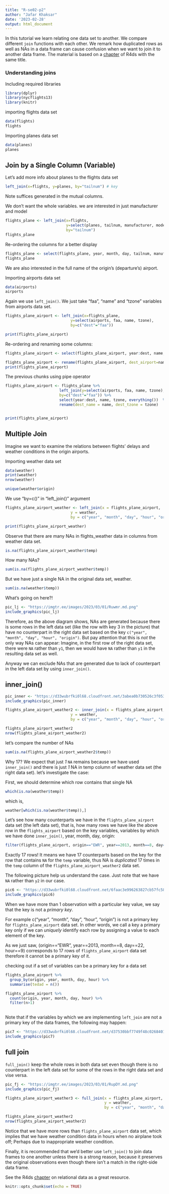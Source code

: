 ```yaml
---
title: "R-se02-p2"
author: "Jafar Khaksar"
date: '2023-02-28'
output: html_document
---
```

In this tutorial we learn relating one data set to another. We compare different `join` functions with each other. We remark how duplicated rows as well as NAs in a data frame can cause confusion when we want to join it to another data frame. The material is based on a [chapter](https://r4ds.had.co.nz/relational-data.html) of R4ds with the same title.  

### Understanding joins

Including required libraries

```r
library(dplyr)
library(nycflights13)
library(knitr)
```

importing flights data set

```r
data(flights)
flights
```

Importing planes data set

```r
data(planes)
planes
```

## Join by a Single Column (Variable)

Let's add more info about planes to the flights data set

```r
left_join(x=flights, y=planes, by="tailnum") # key 
```

Note suffices generated in the mutual columns.

We don't want the whole variables. we are interested in just manufacturer and model  

```r
flights_plane <- left_join(x=flights,
                           y=select(planes, tailnum, manufacturer, model),
                           by="tailnum")
flights_plane
```

Re-ordering the columns for a better display 


```r
flights_plane <- select(flights_plane, year, month, day, tailnum, manufacturer, model, everything()) 
flights_plane
```

We are also interested in the full name of the origin's (departure's) airport.

Importing airports data set

```r
data(airports)
airports
```

Again we use `left_join()`. We just take "faa", "name" and "tzone" variables from airports data set.

```r
flights_plane_airport <- left_join(x=flights_plane,
                             y=select(airports, faa, name, tzone),
                             by=c("dest"="faa"))

print(flights_plane_airport)
```

Re-ordering and renaming some columns:

```r
flights_plane_airport <- select(flights_plane_airport, year:dest, name, tzone, everything())

flights_plane_airport <- rename(flights_plane_airport, dest_airport=name, dest_tzone = tzone)
print(flights_plane_airport)
```

The previous chunks using pipe operator

```r
flights_plane_airport <- flights_plane %>% 
                        left_join(y=select(airports, faa, name, tzone),
                        by=c("dest"="faa")) %>%
                        select(year:dest, name, tzone, everything())  %>% 
                        rename(dest_name = name, dest_tzone = tzone)


print(flights_plane_airport)
```

## Multiple Join

Imagine we want to examine the relations between flights' delays and weather conditions in the origin airports.  

Importing weather data set

```r
data(weather)
print(weather)
nrow(weather)
```


```r
unique(weather$origin)
```

We use "by=c(<columns of interest>)" in "left_join()" argument


```r
flights_plane_airport_weather <- left_join(x = flights_plane_airport,
                             y = weather,
                             by = c("year", "month", "day", "hour", "origin"))

print(flights_plane_airport_weather)
```


Observe that there are many NAs in flights_weather data in columns from weather data set.

```r
is.na(flights_plane_airport_weather$temp)
```

How many NAs?

```r
sum(is.na(flights_plane_airport_weather$temp))
```

But we have just a single NA in the original data set, weather.

```r
sum(is.na(weather$temp))
```

What's going on here?!

```r
pic_lj <- "https://imgtr.ee/images/2023/03/01/Ruwmr.md.png"
include_graphics(pic_lj)
```
Therefore, as the above diagram shows, NAs are generated because there is some rows in the left data set (like the row with key 3 in the picture) that have no counterpart in the right data set based on the key `c("year", "month", "day", "hour", "origin")`. But pay attention that this is *not* the only way NAs can appear: Imagine, in the first row of the right data set, there were `NA` rather than `y1`, then we would have `NA` rather than `y1` in the resulting data set as well.


Anyway we can exclude NAs that are generated due to lack of counterpart in the left data set by using `inner_join()`. 

## inner_join()

```r
pic_inner <- "https://d33wubrfki0l68.cloudfront.net/3abea0b730526c3f053a3838953c35a0ccbe8980/7f29b/diagrams/join-inner.png"
include_graphics(pic_inner)
```


```r
flights_plane_airport_weather2 <- inner_join(x = flights_plane_airport,
                             y = weather,
                             by = c("year", "month", "day", "hour", "origin"))

flights_plane_airport_weather2
nrow(flights_plane_airport_weather2)
```

let's compare the number of NAs

```r
sum(is.na(flights_plane_airport_weather2$temp))
```

Why 17? We expect that just *1* `NA` remains because we have used `inner_join()` and there is just *1* NA in temp column of weather data set (the right data set). let's investigate the case:

First, we should determine which row contains that single NA

```r
which(is.na(weather$temp))
```

which is,

```r
weather[which(is.na(weather$temp)),]
```

Let's see how many counterparts we have in the `flights_plane_airport` data set (the left data set), that is, how many rows we have like the above row in the `flights_airport` based on the key variables, variables by which we have done `inner_join()`, year, month, day, origin:

```r
filter(flights_plane_airport, origin=="EWR", year==2013, month==8, day==22, hour==9)
```

Exactly 17 rows! It means we have 17 counterparts based on the key for the row that contains `NA` for the `temp` variable, thus NA is *duplicated* 17 times in the `temp` column of the `flights_plane_airport_weather2` data set.     


The following picture help us understand the case. Just note that we have `NA` rather than `y2` in our case.

```r
pic6 <- "https://d33wubrfki0l68.cloudfront.net/6faac3e996263827cb57fc5803df6192541a9a4b/c7d74/diagrams/join-one-to-many.png"
include_graphics(pic6)
```


When we have more than 1 observation with a particular key value, we say that the key is not a *primary key*.

For example c("year", "month", "day", "hour", "origin") is not a primary key for `flights_plane_airport` data set. In other words, we call a key a primary key only if we can *uniquely* identify each row by assigning a value to each element of the key.

As we just saw, (origin=="EWR", year==2013, month==8, day==22, hour==9) corresponds to 17 rows of `flights_plane_airport` data set therefore it cannot be a primary key of it.

checking out if a set of variables can be a primary key for a data set

```r
flights_plane_airport %>% 
  group_by(origin, year, month, day, hour) %>% 
  summarise(tedad = n())
```
```r
flights_plane_airport %>% 
  count(origin, year, month, day, hour) %>% 
  filter(n>1)
  

```

Note that if the variables by which we are implementing `left_join` are not a primary key of the data frames, the following may happen:

```r
pic7 <- "https://d33wubrfki0l68.cloudfront.net/d37530bbf7749f48c02684013ae72b2996b07e25/37510/diagrams/join-many-to-many.png"
include_graphics(pic7)
```

## full join

`full_join()` keep the whole rows in both data set even though there is no counterpart in the left data set for some of the rows in the right data set and vise versa. 

```r
pic_fj <- "https://imgtr.ee/images/2023/03/01/RupDY.md.png"
include_graphics(pic_fj)
```

```r
flights_plane_airport_weather3 <- full_join(x = flights_plane_airport,
                                            y = weather,
                                            by = c("year", "month", "day", "hour", "origin"))

flights_plane_airport_weather2
nrow(flights_plane_airport_weather2)

```

Notice that we have more rows than `flights_plane_airport` data set, which implies that we have weather condition data in hours when no airplane took off; Perhaps due to inappropriate weather condition.

Finally, it is recommended that we'd better use `left_join()` to join data frames to one another unless there is a strong reason, because it preserves the original observations even though there isn’t a match in the right-side data frame. 

See the R4ds [chapter](https://r4ds.had.co.nz/relational-data.html) on relational data as a great resource.

<!--this chunk is not important as such: it just tell Rstudio
to show code chunks, by default, in the HTML output-->

```r
knitr::opts_chunk$set(echo = TRUE)
```

